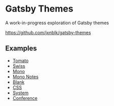 

# Gatsby Themes

A work-in-progress exploration of Gatsby themes

https://github.com/jxnblk/gatsby-themes

## Examples

- [Tomato](/examples/tomato-blog)
- [Swiss](/examples/swiss-blog)
- [Mono](/examples/mono-blog)
- [Mono Notes](/examples/mono-notes)
- [Blank](/examples/blank-example)
- [CSS](/examples/css-example)
- [System](/examples/system-example)
- [Conference](/examples/conference-example-styled)

[theme ui]: https://theme-ui.com
[mdx]: https://mdxjs.com
[emotion]: https://emotion.sh
[styled system]: https://styled-system.com
